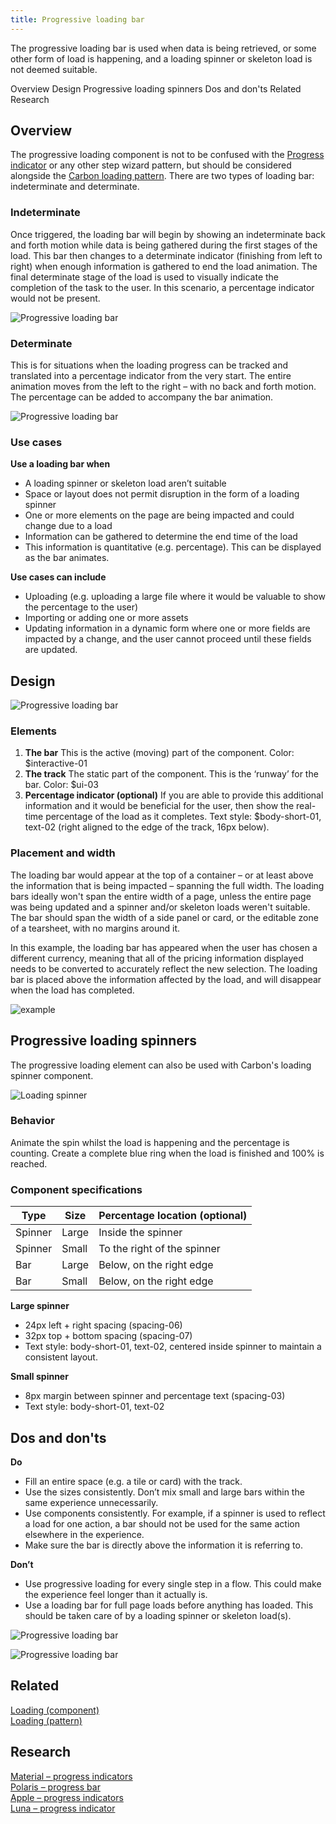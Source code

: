 ```yaml
---
title: Progressive loading bar
---
```


<PageDescription>

The progressive loading bar is used when data is being retrieved, or some other form of load is happening, and a loading spinner or skeleton load is not deemed suitable.

</PageDescription>

<AnchorLinks>
  <AnchorLink>Overview</AnchorLink>
  <AnchorLink>Design</AnchorLink>
  <AnchorLink>Progressive loading spinners</AnchorLink>
  <AnchorLink>Dos and don'ts</AnchorLink>
  <AnchorLink>Related</AnchorLink>
  <AnchorLink>Research</AnchorLink>
</AnchorLinks>

## Overview

The progressive loading component is not to be confused with the [Progress indicator](https://www.carbondesignsystem.com/components/progress-indicator/usage) or any other step wizard pattern, but should be considered alongside the [Carbon loading pattern](https://www.carbondesignsystem.com/patterns/loading-pattern/).
There are two types of loading bar: indeterminate and determinate.

### Indeterminate
Once triggered, the loading bar will begin by showing an indeterminate back and forth motion while data is being gathered during the first stages of the load. This bar then changes to a determinate indicator (finishing from left to right) when enough information is gathered to end the load animation. The final determinate stage of the load is used to visually indicate the completion of the task to the user. In this scenario, a percentage indicator would not be present.
<Row>
  <Column colLg={12}>

![Progressive loading bar](images/load-indeterminate.gif)

  </Column>
</Row>

### Determinate

This is for situations when the loading progress can be tracked and translated into a percentage indicator from the very start. The entire animation moves from the left to the right – with no back and forth motion. The percentage can be added to accompany the bar animation.
<Row>
  <Column colLg={12}>

![Progressive loading bar](images/load-determinate.gif)

  </Column>
</Row>

### Use cases

**Use a loading bar when**
- A loading spinner or skeleton load aren’t suitable
- Space or layout does not permit disruption in the form of a loading spinner
- One or more elements on the page are being impacted and could change due to a load
- Information can be gathered to determine the end time of the load
- This information is quantitative (e.g. percentage). This can be displayed as the bar animates.

**Use cases can include**
- Uploading (e.g. uploading a large file where it would be valuable to show the percentage to the user)
- Importing or adding one or more assets
- Updating information in a dynamic form where one or more fields are impacted by a change, and the user cannot proceed until these fields are updated.

## Design

<Row>
  <Column colLg={8}>

![Progressive loading bar](images/bar-specs.png)

  </Column>
</Row>

### Elements

1. **The bar** This is the active (moving) part of the component.
Color: $interactive-01
2. **The track** The static part of the component. This is the ‘runway’ for the bar. 
Color: $ui-03
3. **Percentage indicator (optional)** If you are able to provide this additional information and it would be beneficial for the user, then show the real-time percentage of the load as it completes.
Text style: $body-short-01, text-02 (right aligned to the edge of the track, 16px below).

### Placement and width

The loading bar would appear at the top of a container – or at least above the information that is being impacted – spanning the full width. The loading bars ideally won't span the entire width of a page, unless the entire page was being updated and a spinner and/or skeleton loads weren't suitable. The bar should span the width of a side panel or card, or the editable zone of a tearsheet, with no margins around it.

In this example, the loading bar has appeared when the user has chosen a different currency, meaning that all of the pricing information displayed needs to be converted to accurately reflect the new selection. The loading bar is placed above the information affected by the load, and will disappear when the load has completed.
<Row>
  <Column colMd={6} colLg={8}>

![example](images/pricing2.png)

  </Column>
</Row>

## Progressive loading spinners

The progressive loading element can also be used with Carbon's loading spinner component.

<Row>
  <Column colLg={8}>

![Loading spinner](images/spinner-specs.png)

  </Column>
</Row>


### Behavior

Animate the spin whilst the load is happening and the percentage is counting. Create a complete blue ring when the load is finished and 100% is reached.

### Component specifications

| Type    | Size   | Percentage location (optional) |
| ------- | ------ | ------------------------------ |
| Spinner | Large  | Inside the spinner             |
| Spinner | Small  | To the right of the spinner    |
| Bar     | Large  | Below, on the right edge       |
| Bar     | Small  | Below, on the right edge       |

**Large spinner**
- 24px left + right spacing (spacing-06)
- 32px top + bottom spacing (spacing-07)
- Text style: body-short-01, text-02, centered inside spinner to maintain a consistent layout.

**Small spinner**
- 8px margin between spinner and percentage text (spacing-03)
- Text style: body-short-01, text-02

## Dos and don'ts

**Do**
- Fill an entire space (e.g. a tile or card) with the track.
- Use the sizes consistently. Don’t mix small and large bars within the same experience unnecessarily.
- Use components consistently. For example, if a spinner is used to reflect a load for one action, a bar should not be used for the same action elsewhere in the experience.
- Make sure the bar is directly above the information it is referring to.

**Don’t**
- Use progressive loading for every single step in a flow. This could make the experience feel longer than it actually is.
- Use a loading bar for full page loads before anything has loaded. This should be taken care of by a loading spinner or skeleton load(s).


<Row>
  <Column colMd={4} colLg={6}>
  <DoDontExample type="do" caption="Do make sure the track spans the entire width of where it is placed (for example, the top of a card).">

![Progressive loading bar](images/do-card.png)

  </DoDontExample>
  </Column>
  <Column colMd={4} colLg={6}>
  <DoDontExample type="dark" caption="Don't leave awkward margins around the track.">

![Progressive loading bar](images/dont-card.png)

  </DoDontExample>
  </Column>
</Row>

## Related

[Loading (component)](https://www.carbondesignsystem.com/components/loading/usage/)  
[Loading (pattern)](https://www.carbondesignsystem.com/patterns/loading-pattern/)

## Research

[Material – progress indicators](https://material.io/components/progress-indicators)  
[Polaris – progress bar](https://polaris.shopify.com/components/feedback-indicators/progress-bar)  
[Apple – progress indicators](https://developer.apple.com/design/human-interface-guidelines/ios/controls/progress-indicators/)  
[Luna – progress indicator](https://luna.sainsburys.co.uk/components/progress-indicator)
